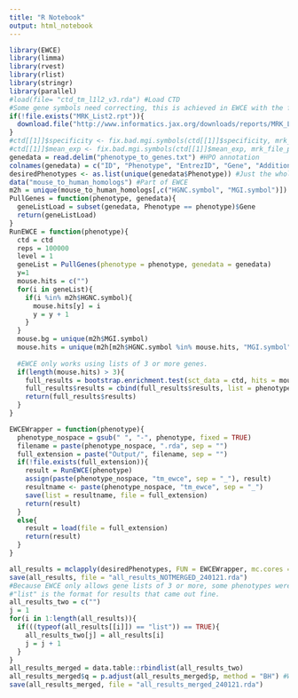 ```yaml
---
title: "R Notebook"
output: html_notebook
---
```


```r
library(EWCE)
library(limma)
library(rvest)
library(rlist)
library(stringr)
library(parallel)
#load(file= "ctd_tm_l1l2_v3.rda") #Load CTD
#Some gene symbols need correcting, this is achieved in EWCE with the following:
if(!file.exists("MRK_List2.rpt")){
  download.file("http://www.informatics.jax.org/downloads/reports/MRK_List2.rpt", destfile="MRK_List2.rpt")
}
#ctd[[1]]$specificity <- fix.bad.mgi.symbols(ctd[[1]]$specificity, mrk_file_path="MRK_List2.rpt")
#ctd[[1]]$mean_exp <- fix.bad.mgi.symbols(ctd[[1]]$mean_exp, mrk_file_path="MRK_List2.rpt")
genedata = read.delim("phenotype_to_genes.txt") #HPO annotation
colnames(genedata) = c("ID", "Phenotype", "EntrezID", "Gene", "Additional", "Source", "LinkID")
desiredPhenotypes <- as.list(unique(genedata$Phenotype)) #Just the whole list of unique phenotypes in the "phenotype_to_genes.txt" file.
data("mouse_to_human_homologs") #Part of EWCE
m2h = unique(mouse_to_human_homologs[,c("HGNC.symbol", "MGI.symbol")])
PullGenes = function(phenotype, genedata){
  geneListLoad = subset(genedata, Phenotype == phenotype)$Gene
  return(geneListLoad)
}
RunEWCE = function(phenotype){
  ctd = ctd
  reps = 100000
  level = 1
  geneList = PullGenes(phenotype = phenotype, genedata = genedata)
  y=1
  mouse.hits = c("")
  for(i in geneList){
    if(i %in% m2h$HGNC.symbol){
      mouse.hits[y] = i
      y = y + 1
    }
  }
  mouse.bg = unique(m2h$MGI.symbol)
  mouse.hits = unique(m2h[m2h$HGNC.symbol %in% mouse.hits, "MGI.symbol"])
  
  #EWCE only works using lists of 3 or more genes.
  if(length(mouse.hits) > 3){
    full_results = bootstrap.enrichment.test(sct_data = ctd, hits = mouse.hits, bg = mouse.bg, reps = reps, annotLevel = level)
    full_results$results = cbind(full_results$results, list = phenotype)
    return(full_results$results)
  }
}

EWCEWrapper = function(phenotype){
  phenotype_nospace = gsub(" ", "-", phenotype, fixed = TRUE)
  filename = paste(phenotype_nospace, ".rda", sep = "")
  full_extension = paste("Output/", filename, sep = "")
  if(!file.exists(full_extension)){
    result = RunEWCE(phenotype)
    assign(paste(phenotype_nospace, "tm_ewce", sep = "_"), result)
    resultname <- paste(phenotype_nospace, "tm_ewce", sep = "_")
    save(list = resultname, file = full_extension)
    return(result)
  }
  else{
    result = load(file = full_extension)
    return(result)
  }
}

all_results = mclapply(desiredPhenotypes, FUN = EWCEWrapper, mc.cores = 24)
save(all_results, file = "all_results_NOTMERGED_240121.rda")
#Because EWCE only allows gene lists of 3 or more, some phenotypes were skipped over in the final results list and instead saved as just "1". This loop simply pulls out all the results for phenotypes that did work and stores them in a new list before saving, to get around this error.
#"list" is the format for results that came out fine.
all_results_two = c("")
j = 1
for(i in 1:length(all_results)){
  if(((typeof(all_results[[i]]) == "list")) == TRUE){
    all_results_two[j] = all_results[i]
    j = j + 1
  }
}
all_results_merged = data.table::rbindlist(all_results_two)
all_results_merged$q = p.adjust(all_results_merged$p, method = "BH") #Went with BH for now
save(all_results_merged, file = "all_results_merged_240121.rda")
```


